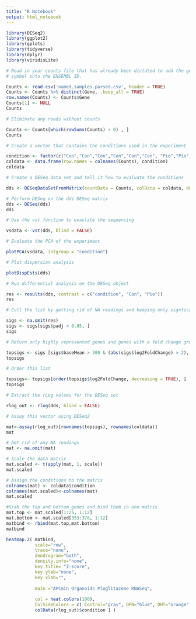 ---
title: "R Notebook"
output: html_notebook
---
```{r}

library(DESeq2)
library(ggplot2)
library(gplots)
library(tidyverse)
library(dplyr)
library(viridisLite)

```

```{r}

# Read in your counts file that has already been dictated to add the gene
# symbol onto the ENSEMBL ID.

Counts <- read.csv('named.samples.parsed.csv', header = TRUE)
Counts <- Counts %>% distinct(Gene, .keep_all = TRUE)
row.names(Counts) <- Counts$Gene
Counts[1] <- NULL
Counts

```

```{r}
# Eliminate any reads without counts

Counts <- Counts[which(rowSums(Counts) > 0) , ]
Counts


```

```{r}
# Create a vector that contains the conditions used in the experiment

condition <- factor(c("Con","Con","Con","Con","Con","Con", "Pio","Pio","Pio","Pio","Pio","Pio"))
coldata <- data.frame(row.names = colnames(Counts), condition)
coldata

```

```{r}

# Create a DESeq data set and tell it how to evaluate the conditions

dds <- DESeqDataSetFromMatrix(countData = Counts, colData = coldata, design = ~condition)


```

```{r}
# Perform DESeq on the dds DESeq matrix
dds <- DESeq(dds)
dds

```

```{r}
# Use the vst function to evaulate the sequencing

vsdata <- vst(dds, blind = FALSE)

```

```{r}
# Evaluate the PCA of the experiment

plotPCA(vsdata, intgroup = "condition")

```

```{r}

# Plot dispersion analysis

plotDispEsts(dds)

```

```{r}

# Run differential analysis on the DESeq object

res <- results(dds, contrast = c("condition", "Con", "Pio"))
res

```

```{r}

# Cull the list by getting rid of NA readings and keeping only signficant genes

sigs <- na.omit(res)
sigs <- sigs[sigs$padj < 0.05, ]
sigs

```

```{r}
# Return only highly represented genes and genes with a fold change greater than 2.

topsigs <- sigs [sigs$baseMean > 300 & (abs(sigs$log2FoldChange) > 2), ]
topsigs


```

```{r}

# Order this list 

topsigs<- topsigs[order(topsigs$log2FoldChange, decreasing = TRUE), ]
topsigs

```

```{r}
# Extract the rLog values for the DESeq set

rlog_out <- rlog(dds, blind = FALSE)
```



```{r}
# Assay this vector using DESeq2

mat<-assay(rlog_out)[rownames(topsigs), rownames(coldata)]
mat
```


```{r}
# Get rid of any NA readings
mat <- na.omit(mat)

```


```{r}
# Scale the data matrix
mat.scaled <- t(apply(mat, 1, scale))
mat.scaled
```


```{r}
# Assign the conditions to the matrix
colnames(mat) <- coldata$condition
colnames(mat.scaled)<-colnames(mat)
mat.scaled

```
```{r}
#Grab the top and bottom genes and bind them in one matrix
mat.top <- mat.scaled[1:25, 1:12]
mat.bottom <- mat.scaled[353:378, 1:12]
matbind <- rbind(mat.top,mat.bottom)
matbind

```
```{r}
heatmap.2( matbind, 
           scale="row", 
           trace="none", 
           dendrogram="both",
           density.info="none",
           key.title= "Z-score",
           key.ylab="none",
           key.xlab="",
       
           main ="APCmin Organoids Pioglitazone RNASeq",
     
           col = heat.colors(100),
           ColSideColors = c( Control="gray", DPN="blue", OHT="orange" )[
           colData(rlog_out)$condition ] )
```

